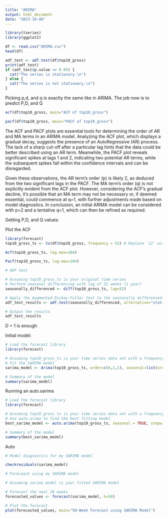 ```yaml
---
title: "ARIMA"
output: html_document
date: "2023-10-06"
---
```


```r

library(tseries)
library(ggplot2)

df <- read.csv("ARIMA.csv")
head(df)
```

```r
adf_test <- adf.test(df$top10_gross)
print(adf_test)
if (adf_test$p.value <= 0.05) {
  cat("The series is stationary.\n")
} else {
  cat("The series is not stationary.\n")
}
```

Picking p,d, and q is exaclty the same like in ARIMA. The job now is to predict P,D, and Q
```r
 
acf(df$top10_gross, main="ACF of top10_gross")
```

```r
pacf(df$top10_gross, main="PACF of top10_gross")
```

The ACF and PACF plots are essential tools for determining the order of AR and MA terms in an ARIMA model. Analyzing the ACF plot, which displays a gradual decay, suggests the presence of an AutoRegressive (AR) process. The lack of a sharp cut-off after a particular lag hints that the data could be better described using an AR term. Meanwhile, the PACF plot reveals significant spikes at lags 1 and 2, indicating two potential AR terms, while the subsequent spikes fall within the confidence intervals and can be disregarded.

Given these observations, the AR term's order (p) is likely 2, as deduced from the two significant lags in the PACF. The MA term's order (q) is not explicitly evident from the ACF plot. However, considering the ACF's gradual decline, it's possible that an MA term may not be necessary or, if deemed essential, could commence at q=1, with further adjustments made based on model diagnostics. In conclusion, an initial ARIMA model can be considered with p=2 and a tentative q=1, which can then be refined as required.

Getting P,D, and Q values:

Plot the ACF 
```r
library(forecast)
top10_gross_ts <- ts(df$top10_gross, frequency = 52) # Replace '12' with the correct frequency for your data

Acf(top10_gross_ts, lag.max=104)

```

```r
Pacf(top10_gross_ts, lag.max=104)
```

```r
# ADF test

# Assuming top10_gross_ts is your original time series
# Perform seasonal differencing with lag of 52 weeks (1 year)
seasonally_differenced <- diff(top10_gross_ts, lag=52)

# Apply the Augmented Dickey-Fuller test to the seasonally differenced series
adf_test_results <- adf.test(seasonally_differenced, alternative="stationary")

# Output the results
adf_test_results

```
D = 1 is enough 

Initial model:
```r
# Load the forecast library
library(forecast)

# Assuming top10_gross_ts is your time series data set with a frequency of 52
# Fit the SARIMA model
sarima_model <- Arima(top10_gross_ts, order=c(4,1,1), seasonal=list(order=c(1,1,1), period=52))

# Summary of the model
summary(sarima_model)


```


Running an auto.sarima

```r
# Load the forecast library
library(forecast)

# Assuming top10_gross_ts is your time series data set with a frequency of 52
# Use auto.arima to find the best fitting model
best_sarima_model <- auto.arima(top10_gross_ts, seasonal = TRUE, stepwise = FALSE, approximation = FALSE)

# Summary of the model
summary(best_sarima_model)


```

Auto


```r
# Model diagnostics for my SARIMA model

checkresiduals(sarima_model)


```


```r
# Forecaast using my SARIMA model

# Assuming sarima_model is your fitted SARIMA model

# Forecast the next 20 weeks
forecasted_values <- forecast(sarima_model, h=50)

# Plot the forecast
plot(forecasted_values, main="50-Week Forecast using SARIMA Model")


```

